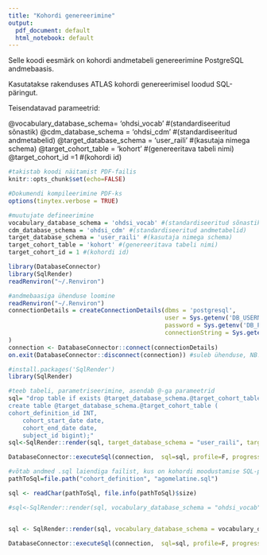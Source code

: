 ```yaml
---
title: "Kohordi genereerimine"
output:
  pdf_document: default
  html_notebook: default
---
```


Selle koodi eesmärk on kohordi andmetabeli genereerimine PostgreSQL andmebaasis.

Kasutatakse rakenduses ATLAS kohordi genereerimisel loodud SQL-päringut. 

Teisendatavad parameetrid:

@vocabulary_database_schema= 'ohdsi_vocab' #(standardiseeritud sõnastik)
@cdm_database_schema = 'ohdsi_cdm' #(standardiseeritud andmetabelid)
@target_database_schema = 'user_raili' #(kasutaja nimega schema)
@target_cohort_table = 'kohort' #(genereeritava tabeli nimi)
@target_cohort_id =1 #(kohordi id)
 
```r
#takistab koodi näitamist PDF-failis
knitr::opts_chunk$set(echo=FALSE) 
```


```r
#Dokumendi kompileerimine PDF-ks
options(tinytex.verbose = TRUE)
```

```r
#muutujate defineerimine
vocabulary_database_schema = 'ohdsi_vocab' #(standardiseeritud sõnastik)
cdm_database_schema = 'ohdsi_cdm' #(standardiseeritud andmetabelid)
target_database_schema = 'user_raili' #(kasutaja nimega schema)
target_cohort_table = 'kohort' #(genereeritava tabeli nimi)
target_cohort_id = 1 #(kohordi id)
```


```r
library(DatabaseConnector) 
library(SqlRender) 
readRenviron("~/.Renviron")
```

```r
#andmebaasiga ühenduse loomine
readRenviron("~/.Renviron")
connectionDetails = createConnectionDetails(dbms = 'postgresql',
                                            user = Sys.getenv('DB_USERNAME'), 
                                            password = Sys.getenv('DB_PASSWORD'), 
                                            connectionString = Sys.getenv('DB_CONNECTIONSTRING')
)
connection <- DatabaseConnector::connect(connectionDetails)
on.exit(DatabaseConnector::disconnect(connection)) #suleb ühenduse, NB! Knit to PDF korral tuleb välja kommenteerida
```

```r
#install.packages('SqlRender')
library(SqlRender)
```

```r
#teeb tabeli, parametriseerimine, asendab @-ga parameetrid
sql= "drop table if exists @target_database_schema.@target_cohort_table;
create table @target_database_schema.@target_cohort_table (
cohort_definition_id INT,
    cohort_start_date date,
    cohort_end_date date,
    subject_id bigint);"
sql<-SqlRender::render(sql, target_database_schema = "user_raili", target_cohort_table = "kohort")

DatabaseConnector::executeSql(connection,  sql=sql, profile=F, progressBar = F, reportOverallTime = F)
```


```r
#võtab andmed .sql laiendiga failist, kus on kohordi moodustamise SQL-päring ATLAS-st.
pathToSql=file.path("cohort_definition", "agomelatine.sql")

sql <- readChar(pathToSql, file.info(pathToSql)$size)

#sql<-SqlRender::render(sql, vocabulary_database_schema = "ohdsi_vocab",  cdm_database_schema = "ohdsi_cdm", target_database_schema = "user_raili", target_cohort_table = "kohort", target_cohort_id = 1)


sql <- SqlRender::render(sql, vocabulary_database_schema = vocabulary_database_schema,  cdm_database_schema = cdm_database_schema, target_database_schema = target_database_schema, target_cohort_table = target_cohort_table, target_cohort_id = target_cohort_id)

DatabaseConnector::executeSql(connection,  sql=sql, profile=F, progressBar = F, reportOverallTime = F)
```


